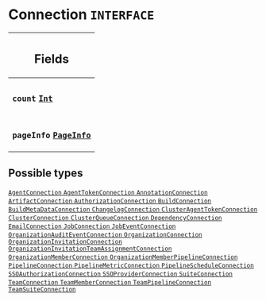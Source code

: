 <!--
  _____   ____    _   _  ____ _______   ______ _____ _____ _______
  |  __  / __   |  | |/ __ __   __| |  ____|  __ _   _|__   __|
  | |  | | |  | | |  | | |  | | | |    | |__  | |  | || |    | |
  | |  | | |  | | | . ` | |  | | | |    |  __| | |  | || |    | |
  | |__| | |__| | | |  | |__| | | |    | |____| |__| || |_   | |
  |_____/ ____/  |_| _|____/  |_|    |______|_____/_____|  |_|
  This file is auto-generated by script/generate_graphql_api_content.sh,
  please build the schema.json by running `rails api:graph:export`
  with https://github.com/buildkite/buildkite/,
  replace the content in data/graphql_data_schema.json
  and run the generation script `./scripts/generate-graphql-api-content.sh`.
-->
<!-- vale off -->
<h1 class="has-pills" data-algolia-exclude>
  Connection
  <span class="pill pill--interface pill--normal-case pill--large"><code>INTERFACE</code></span>
</h1>
<!-- vale on -->

<table class="responsive-table responsive-table--single-column-rows">
  <thead>
    <th>
      <h2 data-algolia-exclude>Fields</h2>
    </th>
  </thead>
  <tbody>
    <tr>
      <td>
        <h3 class="is-small has-pills">
          <code>count</code>
          <a
            href="/docs/apis/graphql/schemas/scalar/int"
            class="pill pill--scalar pill--normal-case pill--medium"
            title="Go to SCALAR Int"
          >
            <code>Int</code>
          </a>
        </h3>
      </td>
    </tr>
    <tr>
      <td>
        <h3 class="is-small has-pills">
          <code>pageInfo</code>
          <a
            href="/docs/apis/graphql/schemas/object/pageinfo"
            class="pill pill--object pill--normal-case pill--medium"
            title="Go to OBJECT PageInfo"
          >
            <code>PageInfo</code>
          </a>
        </h3>
      </td>
    </tr>
  </tbody>
</table>

<h2 data-algolia-exclude>Possible types</h2>
<a
  href="/docs/apis/graphql/schemas/object/agentconnection"
  class="pill pill--object pill--normal-case pill--large"
  title="Go to OBJECT AgentConnection"
>
  <code>AgentConnection</code>
</a>
<a
  href="/docs/apis/graphql/schemas/object/agenttokenconnection"
  class="pill pill--object pill--normal-case pill--large"
  title="Go to OBJECT AgentTokenConnection"
>
  <code>AgentTokenConnection</code>
</a>
<a
  href="/docs/apis/graphql/schemas/object/annotationconnection"
  class="pill pill--object pill--normal-case pill--large"
  title="Go to OBJECT AnnotationConnection"
>
  <code>AnnotationConnection</code>
</a>
<a
  href="/docs/apis/graphql/schemas/object/artifactconnection"
  class="pill pill--object pill--normal-case pill--large"
  title="Go to OBJECT ArtifactConnection"
>
  <code>ArtifactConnection</code>
</a>
<a
  href="/docs/apis/graphql/schemas/object/authorizationconnection"
  class="pill pill--object pill--normal-case pill--large"
  title="Go to OBJECT AuthorizationConnection"
>
  <code>AuthorizationConnection</code>
</a>
<a
  href="/docs/apis/graphql/schemas/object/buildconnection"
  class="pill pill--object pill--normal-case pill--large"
  title="Go to OBJECT BuildConnection"
>
  <code>BuildConnection</code>
</a>
<a
  href="/docs/apis/graphql/schemas/object/buildmetadataconnection"
  class="pill pill--object pill--normal-case pill--large"
  title="Go to OBJECT BuildMetaDataConnection"
>
  <code>BuildMetaDataConnection</code>
</a>
<a
  href="/docs/apis/graphql/schemas/object/changelogconnection"
  class="pill pill--object pill--normal-case pill--large"
  title="Go to OBJECT ChangelogConnection"
>
  <code>ChangelogConnection</code>
</a>
<a
  href="/docs/apis/graphql/schemas/object/clusteragenttokenconnection"
  class="pill pill--object pill--normal-case pill--large"
  title="Go to OBJECT ClusterAgentTokenConnection"
>
  <code>ClusterAgentTokenConnection</code>
</a>
<a
  href="/docs/apis/graphql/schemas/object/clusterconnection"
  class="pill pill--object pill--normal-case pill--large"
  title="Go to OBJECT ClusterConnection"
>
  <code>ClusterConnection</code>
</a>
<a
  href="/docs/apis/graphql/schemas/object/clusterqueueconnection"
  class="pill pill--object pill--normal-case pill--large"
  title="Go to OBJECT ClusterQueueConnection"
>
  <code>ClusterQueueConnection</code>
</a>
<a
  href="/docs/apis/graphql/schemas/object/dependencyconnection"
  class="pill pill--object pill--normal-case pill--large"
  title="Go to OBJECT DependencyConnection"
>
  <code>DependencyConnection</code>
</a>
<a
  href="/docs/apis/graphql/schemas/object/emailconnection"
  class="pill pill--object pill--normal-case pill--large"
  title="Go to OBJECT EmailConnection"
>
  <code>EmailConnection</code>
</a>
<a
  href="/docs/apis/graphql/schemas/object/jobconnection"
  class="pill pill--object pill--normal-case pill--large"
  title="Go to OBJECT JobConnection"
>
  <code>JobConnection</code>
</a>
<a
  href="/docs/apis/graphql/schemas/object/jobeventconnection"
  class="pill pill--object pill--normal-case pill--large"
  title="Go to OBJECT JobEventConnection"
>
  <code>JobEventConnection</code>
</a>
<a
  href="/docs/apis/graphql/schemas/object/organizationauditeventconnection"
  class="pill pill--object pill--normal-case pill--large"
  title="Go to OBJECT OrganizationAuditEventConnection"
>
  <code>OrganizationAuditEventConnection</code>
</a>
<a
  href="/docs/apis/graphql/schemas/object/organizationconnection"
  class="pill pill--object pill--normal-case pill--large"
  title="Go to OBJECT OrganizationConnection"
>
  <code>OrganizationConnection</code>
</a>
<a
  href="/docs/apis/graphql/schemas/object/organizationinvitationconnection"
  class="pill pill--object pill--normal-case pill--large"
  title="Go to OBJECT OrganizationInvitationConnection"
>
  <code>OrganizationInvitationConnection</code>
</a>
<a
  href="/docs/apis/graphql/schemas/object/organizationinvitationteamassignmentconnection"
  class="pill pill--object pill--normal-case pill--large"
  title="Go to OBJECT OrganizationInvitationTeamAssignmentConnection"
>
  <code>OrganizationInvitationTeamAssignmentConnection</code>
</a>
<a
  href="/docs/apis/graphql/schemas/object/organizationmemberconnection"
  class="pill pill--object pill--normal-case pill--large"
  title="Go to OBJECT OrganizationMemberConnection"
>
  <code>OrganizationMemberConnection</code>
</a>
<a
  href="/docs/apis/graphql/schemas/object/organizationmemberpipelineconnection"
  class="pill pill--object pill--normal-case pill--large"
  title="Go to OBJECT OrganizationMemberPipelineConnection"
>
  <code>OrganizationMemberPipelineConnection</code>
</a>
<a
  href="/docs/apis/graphql/schemas/object/pipelineconnection"
  class="pill pill--object pill--normal-case pill--large"
  title="Go to OBJECT PipelineConnection"
>
  <code>PipelineConnection</code>
</a>
<a
  href="/docs/apis/graphql/schemas/object/pipelinemetricconnection"
  class="pill pill--object pill--normal-case pill--large"
  title="Go to OBJECT PipelineMetricConnection"
>
  <code>PipelineMetricConnection</code>
</a>
<a
  href="/docs/apis/graphql/schemas/object/pipelinescheduleconnection"
  class="pill pill--object pill--normal-case pill--large"
  title="Go to OBJECT PipelineScheduleConnection"
>
  <code>PipelineScheduleConnection</code>
</a>
<a
  href="/docs/apis/graphql/schemas/object/ssoauthorizationconnection"
  class="pill pill--object pill--normal-case pill--large"
  title="Go to OBJECT SSOAuthorizationConnection"
>
  <code>SSOAuthorizationConnection</code>
</a>
<a
  href="/docs/apis/graphql/schemas/object/ssoproviderconnection"
  class="pill pill--object pill--normal-case pill--large"
  title="Go to OBJECT SSOProviderConnection"
>
  <code>SSOProviderConnection</code>
</a>
<a
  href="/docs/apis/graphql/schemas/object/suiteconnection"
  class="pill pill--object pill--normal-case pill--large"
  title="Go to OBJECT SuiteConnection"
>
  <code>SuiteConnection</code>
</a>
<a
  href="/docs/apis/graphql/schemas/object/teamconnection"
  class="pill pill--object pill--normal-case pill--large"
  title="Go to OBJECT TeamConnection"
>
  <code>TeamConnection</code>
</a>
<a
  href="/docs/apis/graphql/schemas/object/teammemberconnection"
  class="pill pill--object pill--normal-case pill--large"
  title="Go to OBJECT TeamMemberConnection"
>
  <code>TeamMemberConnection</code>
</a>
<a
  href="/docs/apis/graphql/schemas/object/teampipelineconnection"
  class="pill pill--object pill--normal-case pill--large"
  title="Go to OBJECT TeamPipelineConnection"
>
  <code>TeamPipelineConnection</code>
</a>
<a
  href="/docs/apis/graphql/schemas/object/teamsuiteconnection"
  class="pill pill--object pill--normal-case pill--large"
  title="Go to OBJECT TeamSuiteConnection"
>
  <code>TeamSuiteConnection</code>
</a>
